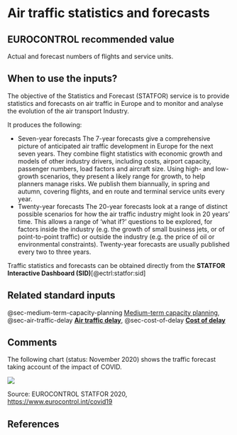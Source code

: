# Air traffic statistics and forecasts {#sec-air-traffic-statistics-and-forecasts}

## EUROCONTROL recommended value

Actual and forecast numbers of flights and service units.

## When to use the inputs?


The objective of the Statistics and Forecast (STATFOR) service is to provide statistics and forecasts on air traffic in Europe and to monitor and analyse the evolution of the air transport Industry.

It produces the following:

* Seven-year forecasts
  The 7-year forecasts give a comprehensive picture of anticipated
  air traffic development in Europe for the next seven years.
  They combine flight statistics with economic growth and models of
  other industry drivers, including costs, airport capacity,
  passenger numbers, load factors and aircraft size.
  Using high- and low-growth scenarios, they present a likely range
  for growth, to help planners manage risks.
  We publish them biannually, in spring and autumn, covering flights,
  and en route and terminal service units every year.
* Twenty-year forecasts
  The 20-year forecasts look at a range of distinct possible scenarios
  for how the air traffic industry might look in 20 years’ time.
  This allows a range of ‘what if?’ questions to be explored, for factors
  inside the industry (e.g. the growth of small business jets,
  or of point-to-point traffic) or outside the industry (e.g. the price
  of oil or environmental constraints).
  Twenty-year forecasts are usually published every two to three years.

Traffic statistics and forecasts can be obtained directly from the 
**STATFOR Interactive Dashboard (SID)**[@ectrl:statfor:sid] 



## Related standard inputs

@sec-medium-term-capacity-planning [Medium-term capacity planning](#sec-medium-term-capacity-planning),
@sec-air-traffic-delay [**Air traffic delay**](#sec-air-traffic-delay),
@sec-cost-of-delay [**Cost of delay**](#sec-cost-of-delay)


## Comments

The following chart (status: November 2020) shows the traffic forecast taking account of the impact of COVID.

![](figures/forecast_2020-2024.png){#traffic-forecast-covid}


Source: EUROCONTROL STATFOR 2020, <https://www.eurocontrol.int/covid19>

## References